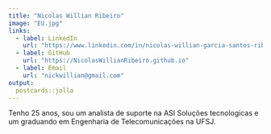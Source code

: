 ```yaml
---
title: "Nicolas Willian Ribeiro"
image: "EU.jpg"
links:
  - label: LinkedIn
    url: "https://www.linkedin.com/in/nicolas-willian-garcia-santos-ribeiro-305256204/"
  - label: GitHub
    url: "https://NicolasWillianRibeiro.github.io"
  - label: Email
    url: "nickwillian@gmail.com"
output:
  postcards::jolla
---
```

 
Tenho 25 anos, sou um analista de suporte na ASI Soluções tecnologicas e um graduando em Engenharia de Telecomunicações na UFSJ.
